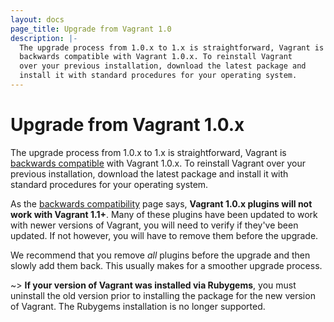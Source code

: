 ```yaml
---
layout: docs
page_title: Upgrade from Vagrant 1.0
description: |-
  The upgrade process from 1.0.x to 1.x is straightforward, Vagrant is
  backwards compatible with Vagrant 1.0.x. To reinstall Vagrant
  over your previous installation, download the latest package and
  install it with standard procedures for your operating system.
---
```


# Upgrade from Vagrant 1.0.x

The upgrade process from 1.0.x to 1.x is straightforward, Vagrant is
[backwards compatible](/docs/installation/backwards-compatibility)
with Vagrant 1.0.x. To reinstall Vagrant
over your previous installation, download the latest package and
install it with standard procedures for your operating system.

As the [backwards compatibility](/docs/installation/backwards-compatibility)
page says, **Vagrant 1.0.x plugins will not work with Vagrant 1.1+**. Many
of these plugins have been updated to work with newer versions of Vagrant,
you will need to verify if they've been updated. If not however, you will have
to remove them before the upgrade.

We recommend that you remove _all_ plugins before the upgrade and then slowly
add them back. This usually makes for a smoother upgrade process.

~> **If your version of Vagrant was installed via Rubygems**, you
must uninstall the old version prior to installing the package for the
new version of Vagrant. The Rubygems installation is no longer supported.

